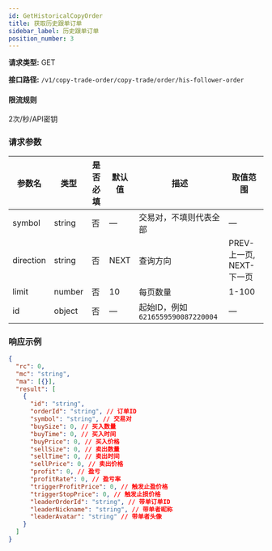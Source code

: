 ```yaml
---
id: GetHistoricalCopyOrder
title: 获取历史跟单订单
sidebar_label: 历史跟单订单
position_number: 3
---
```


**请求类型:** GET

**接口路径:** `/v1/copy-trade-order/copy-trade/order/his-follower-order`

#### 限流规则

2次/秒/API密钥

### 请求参数

| 参数名 | 类型 | 是否必填 | 默认值 | 描述 | 取值范围 |
| --- | --- | --- | --- | --- | --- |
| symbol | string | 否 | — | 交易对，不填则代表全部 | — |
| direction | string | 否 | NEXT | 查询方向 | PREV-上一页, NEXT-下一页 |
| limit | number | 否 | 10 | 每页数量 | 1-100 |
| id | object | 否 | — | 起始ID，例如 `6216559590087220004` | — |

### 响应示例

```json title="响应"
{
  "rc": 0,
  "mc": "string",
  "ma": [{}],
  "result": [
    {
      "id": "string",
      "orderId": "string", // 订单ID
      "symbol": "string", // 交易对
      "buySize": 0, // 买入数量
      "buyTime": 0, // 买入时间
      "buyPrice": 0, // 买入价格
      "sellSize": 0, // 卖出数量
      "sellTime": 0, // 卖出时间
      "sellPrice": 0, // 卖出价格
      "profit": 0, // 盈亏
      "profitRate": 0, // 盈亏率
      "triggerProfitPrice": 0, // 触发止盈价格
      "triggerStopPrice": 0, // 触发止损价格
      "leaderOrderId": "string", // 带单订单ID
      "leaderNickname": "string", // 带单者昵称
      "leaderAvatar": "string" // 带单者头像
    }
  ]
}
```